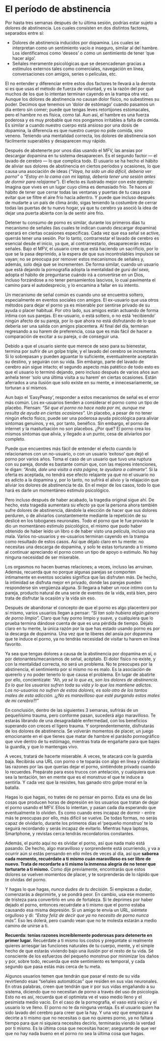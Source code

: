# El período de abstinencia {#el-periodo-de-abstinencia}

Por hasta tres semanas después de tu última sesión, podrías estar sujeto a dolores de abstinencia. Los cuales consisten en dos distintos factores, separados entre sí:

* Dolores de abstinencia inducidos por dopamina. Los cuales se interpretan como un sentimiento vacío e inseguro, similar al del hambre. Los identificamos como 'deseos' o como un sentimiento de tener 'que hacer algo'.
* Señales meramente psicológicas que se desencadenan gracias a estímulos externos tales como comerciales, navegación en línea, conversaciones con amigos, series o películas, etc.

El no entender y diferenciar entre estos dos factores te llevará a la derrota si es que usas el método de fuerza de voluntad, y es la razón del por qué muchos de los que lo intentan terminan cayendo en la trampa otra vez. Aunque los dolores de abstinencia no causan dolor físico, no subestimes su poder. Decimos que tenemos un 'dolor de estómago' cuando pasamos un día entero sin comer; puede que tengas leves retortijones estomacales, pero el hambre no es física, como tal. Aun así, el hambre es una fuerza poderosa y es muy probable que nos pongamos irritables a falta de comida. Es similar a cuando nuestro cuerpo está ansioso por una dosis de dopamina, la diferencia es que nuestro cuerpo no pide comida, sino veneno. Teniendo una mentalidad correcta, los dolores de abstinencia son fácilmente superables y desaparecen muy rápido.

Después de abstenerte por unos días usando el MFV, las ansias por descargar dopamina en tu sistema desaparecen. Es el segundo factor — el lavado de cerebro — lo que complica todo. El usuario se ha hecho el hábito de aliviar sus dolores de abstinencia en ciertos períodos y ocasiones, lo que causa una asociación de ideas (_"Vaya, ha sido un día difícil, debería ver porno"_ o _"Estoy en la cama con mi laptop, debería tener una sesión antes de dormir para relajarme"_). El efecto es ilustrado mejor con este ejemplo: Imagina que vives en un lugar cuyo clima es demasiado frío. Te haces al hábito de tener que cerrar todas las ventanas y puertas de tu casa para evitar que se filtre el aire frío hacia adentro. Y puede que incluso después de mudarte a un país de clima árido, sigas teniendo la costumbre de cerrar todas las puertas de tu nuevo hogar, ya que tu cerebro ya asoció la idea de dejar una puerta abierta con la de sentir aire frío.

Detener tu consumo de porno es similar, durante los primeros días tu mecanismo de señales (las cuales te indican cuando descargar dopamina) operará en ciertas ocasiones específicas. Cada vez que esa señal se active, querrás tener una sesión. Por lo tanto, contrarrestar el lavado de cerebro es esencial desde el inicio, ya que, al contrarrestarlo, desaparecerán estas señales. Bajo el MFV, el usuario cree que está haciendo un sacrificio, por lo que se la pasa deprimido, a la espera de que sus incontrolables impulsos se vayan; no se preocupa por remover estos mecanismos de señales y, además, solo deja que se incrementen. De forma similar, cuando un usuario que está dejando la pornografía adopta la mentalidad de _gurú del sexo_, adopta el hábito de preguntarse cuándo irá a convertirse en un Dios, incluso forzándose a no tener pensamientos lascivos, lo cual pavimenta el camino para el autodesprecio, y lo encamina a fallar en su intento.

Un mecanismo de señal común es cuando uno se encuentra soltero, especialmente en eventos sociales con amigos. El ex-usuario que usa otros métodos para dejar el porno ya es miserable por sentirse privado de su ayuda o placer habitual. Por otro lado, sus amigos están actuando de forma íntima con sus parejas. El ex-usuario, o está soltero, o no está 'recibiendo' ningún afecto de su pareja, por lo que ahora no está disfrutando de lo que debería ser una salida con amigos placentera. Al final del día, terminan regresando a su harem de preferencia, cosa que es más fácil de hacer a comparación de excitar a su pareja, o de conseguir una. 

Debido a que el usuario siente que merece de sexo para su bienestar, termina por sufrir de un golpe triple, y el lavado del cerebro se incrementa. Si lo sobrepasan y pueden aguantar lo suficiente, eventualmente aceptarán su destino, y seguirán con su vida. Sin embargo, parte del lavado de cerebro aún sigue intacto; el segundo aspecto más patético de todo esto es que el usuario lo terminó dejando, pero incluso después de varios años aun anhela tener 'solo una última visita a su harem' en ciertas ocasiones. Están aferrados a una ilusión que solo existe en su mente, e innecesariamente, se torturan a sí mismos.

Aun bajo el 'EasyPeasy', responder a estos mecanismos de señal es el error más común. Los ex-usuarios tienden a considerar el porno como un tipo de placebo. Piensan: _"Sé que el porno no hace nada por mí, aunque me resulta de ayuda en ciertas ocasiones"._ Un placebo, a pesar de no tener ningún efecto físico, puede ser una poderosa ayuda psicológica para aliviar síntomas genuinos, y es, por tanto, benéfico. Sin embargo, el porno de internet y la masturbación no son placebos. ¿Por qué? El porno crea los mismos síntomas que alivia, y llegado a un punto, cesa de aliviarlos por completo.

Puede que encuentres más fácil de entender el efecto cuando lo relacionamos con un no-usuario, o con un usuario 'exitoso' que dejó el porno por varios años. Toma el caso de un usuario que tuvo una ruptura con su pareja, donde es bastante común que, con las mejores intenciones, le digan: _"Anda, dale una visita a esta página, te ayudara a calmarte"._ Si la oferta es aceptada, no tendrá ese efecto relajante ya que no el usuario no es adicto a la dopamina y, por lo tanto, no sufrirá el alivio y la relajación que aliviar los dolores de abstinencia te da. En el mejor de los casos, todo lo que hará es darle un momentáneo estimulo psicológico.

Pero incluso después de haber acabado, la tragedia original sigue ahí. De hecho, esta tragedia aumentara su efecto ya que la persona ahora también sufre dolores de abstinencia, dándole la elección de hacer que sus dolores perduren, o de aliviarlos constantemente mediante la repetición de su deslicé en los toboganes neuronales. Todo el porno que le fue provisto le dio un momentáneo estimulo psicológico, el mismo que pudo haber obtenido de haber leído un libro o de haber visto una película, incluso una mala. Varios no-usuarios y ex-usuarios terminan cayendo en la trampa como resultado de estos casos. Así que déjalo claro en tu mente: no necesitas una descarga de dopamina, y solo te estas torturando a ti mismo al continuar apreciando el porno como un tipo de apoyo o estimulo. No hay ninguna necesidad de ser miserable.

Los orgasmos no hacen buenas relaciones; a veces, incluso las arruinan. Además, recuerda que no porque algunas parejas se comporten íntimamente en eventos sociales significa que las disfruten más. De hecho, la intimidad se disfruta mejor en privado, donde las parejas pueden responderse sin vergüenza alguna. Si llegara a haber un roce íntimo con tu pareja, producto natural de una serie de eventos de la vida, está bien, pero trata de disfrutar la ocasión y la vida sin eso.

Después de abandonar el concepto de que el porno es algo placentero por sí mismo, varios usuarios llegan a pensar: _"Si tan solo hubiera algún género de porno limpio"._ Claro que hay porno limpio y suave, y cualquiera que lo prueba termina dándose cuenta de que es una pérdida de tiempo. Déjalo claro en tu mente, la única razón por la que has estado usando porno es por la descarga de dopamina. Una vez que te liberes del ansia por dopamina que te induce el porno, ya no tendrás necesidad de visitar tu harem en línea favorito.

Ya sea que tengas dolores a causa de la abstinencia por dopamina en sí, o por detonantes/mecanismos de señal, acéptalo. El dolor físico no existe, y con la mentalidad correcta, no será un problema. No te preocupes por la abstinencia, el sentimiento por sí mismo no es malo. Es la asociación de quererlo y no poder tenerlo lo que causa el problema. En lugar de abatirte por ello, concientízate: _"Ah, ya sé lo que es, son los dolores de abstinencia. Es lo que los usuarios sufren toda su vida y lo que los mantiene adictos. Los no-usuarios no sufren de estos dolores, es solo otro de los tantos males de esta adicción. ¡¿No es maravilloso que esté purgando estos males de mi cerebro?!"_

En conclusión, dentro de las siguientes 3 semanas, sufrirás de un pequeñísimo trauma, pero conforme pasan, sucederá algo maravilloso. Te estarás librando de una desagradable enfermedad, con los beneficios superando con creces el ligero trauma. Y sorprendentemente, disfrutarás de los dolores de abstinencia. Se volverán momentos de placer, un juego emocionante en el que tienes que matar de hambre el parásito pornográfico que vive dentro de tu estómago, mientras trata de engañarte para que bajes la guardia, y que lo mantengas vivo.

A veces, tratará de hacerte miserable. A veces, te atacará con la guardia baja. Recibirás una URL con porno o te toparás con algo en línea y olvidarás las razones por las que querías dejar el porno, sintiéndote privado cuando lo recuerdes. Prepárate para esos trucos con antelación, y cualquiera que sea la tentación, ten en mente que es el monstruo el que te induce a sentirla. Y cada vez que la resistes, has ganado otro golpe moral en la batalla.

Hagas lo que hagas, no trates de no pensar en porno. Esta es una de las cosas que producen horas de depresión en los usuarios que tratan de dejar el porno usando el MFV. Ellos lo intentan, y pasan cada día esperando que eventualmente lo olviden. Es como cuando eres incapaz de dormir - entre más te preocupas por ello, más difícil se vuelve. De todas formas, no serás capaz de olvidarlo, durante los primeros días el 'pequeño monstruo' te lo seguirá recordando y serás incapaz de evitarlo. Mientras haya laptops, Smartphone, y revistas cerca tendrás recordatorios constantes.

Además, el punto aquí no es olvidar el porno, así que nada malo está pasando. De hecho, algo maravilloso y sorprendente está ocurriendo, y va a ocurrir aún si estás pensando en ello miles de veces al día, así que **saborea cada momento, recuérdate a ti mismo cuán maravilloso es ser libre de nuevo. Trata de recordarte a ti mismo la inmensa alegría de no tener que torturarte a ti mismo.** Como dije previamente, encontrarás que estos dolores se vuelven momentos de placer, y te sorprenderás de lo rápido que te olvidas del porno.

Y hagas lo que hagas, _nunca dudes de tu decisión._ Si empiezas a dudar, comenzarás a deprimirte, y se pondrá peor. En cambio, usa ese momento de tristeza para convertirlo en uno de fortaleza. Si te deprimes por haber dejado el porno, entonces recuérdate a ti mismo que el porno estaba causando esa misma depresión. Si un amigo te envía un URL, siéntete orgulloso y di: _"Estoy feliz de decir que ya no necesito de porno nunca más"._ Eso les dolerá, pero cuando vean que no te molesta estarán a medio camino de unirse a ti.

**Recuerda: tenías razones increíblemente poderosas para detenerte en primer lugar.** Recuérdate a ti mismo los costos y pregúntate si realmente quieres arriesgar las funciones naturales de tu cuerpo, mente, y el simple hecho de que estarás viviendo bajo una ilusión por el resto de tu vida. Sé consciente de los esfuerzos del pequeño monstruo por minimizar los daños y por, sobre todo, recuerda que este sentimiento es temporal, y cada segundo que pasa estás más cerca de tu meta.

Algunos usuarios temen que tendrán que pasar el resto de su vida revirtiendo esas "señales automáticas" que residen en sus vías neuronales. En otras palabras, creen que tendrán que ir por sus vidas engañando a su sistema, diciendo que no necesitan de porno a través del uso de psicología. Esto no es así, recuerda que el optimista ve el vaso medio lleno y el pesimista medio vacío. En el caso de la pornografía, el vaso está vacío y el usuario lo ve lleno. El porno no te da ninguna ventaja. Es el usuario quien ha sido lavado del cerebro para creer que la hay. Y una vez que empiezas a decirte a ti mismo que no necesitas o que no quieres porno, ya no faltara tiempo para que ni siquiera necesites decirlo, terminarás viendo la verdad por ti mismo. Es la última cosa que necesitas hacer; asegurarte de que ver que no hay nada bueno en el porno no sea la última cosa que hagas.
